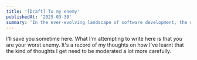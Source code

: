 ```yaml
---
title: '[Draft] To my enemy'
publishedAt: '2025-03-30'
summary: 'In the ever-evolving landscape of software development, the debate between dynamic and static typing continues to be a hot topic.'
---
```


I'll save you sometime here. What I'm attempting to write here is that _you_ are your worst enemy.
It's a record of my thoughts on how I've learnt that the kind of thoughts I get need to be moderated a lot more carefully.  